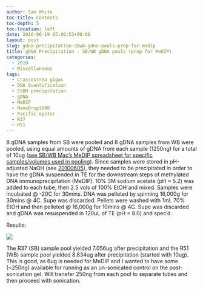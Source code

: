 ```yaml
---
author: Sam White
toc-title: Contents
toc-depth: 5
toc-location: left
date: 2010-06-19 05:00:53+00:00
layout: post
slug: gdna-precipitation-sbwb-gdna-pools-prep-for-medip
title: gDNA Precipitation - SB/WB gDNA pools (prep for MeDIP)
categories:
  - 2010
  - Miscellaneous
tags:
  - Crassostrea gigas
  - DNA Quantification
  - EtOH precipitation
  - gDNA
  - MeDIP
  - NanoDrop1000
  - Pacific oyster
  - R37
  - R51
---
```


8 gDNA samples from SB were pooled and 8 gDNA samples from WB were pooled, using equal amounts of gDNA from each sample (1250ng) for a total of 10ug ([see SB/WB Mac's MeDIP spreadsheet for specific samples/volumes used in pooling](https://spreadsheets.google.com/ccc?key=0AmS_90rPaQMzdElDb2c3d3lrdXlYZHhJMk5YeWo4eWc&hl=en#gid=0)). Since samples were stored in pH-adjusted NaOH (see [20100605](/Sam%27s+Working+Notebook+May-June+2010#sjw20100605)), they needed to be precipitated in order to have the gDNA suspended in TE for the downstream steps of methylated DNA immunoprecipitation (MeDIP). 10% 3M sodium acetate (pH = 5.2) was added to each tube, then 2.5 vols of 100% EtOH and mixed. Samples were incubated @ -20C for 30mins. DNA was pelleted by spinning 16,000g for 30mins @ 4C. Supe was discarded. Pellets were washed with 1mL 70% EtOH and then pelleted @ 16,000g for 10mins @ 4C. Supe was discarded and gDNA was resuspended in 120uL of TE (pH = 8.0) and spec'd.

Results:

![](https://eagle.fish.washington.edu/Arabidopsis/20100618%20pooled%20gDNA.JPG)

The R37 (SB) sample pool yielded 7.056ug after precipitation and the R51 (WB) sample pool yielded 8.834ug after precipitation (started with 10ug). This is good, as 6ug is needed for MeDIP and I wanted to have some (~250ng) available for running as an un-sonicated control on the post-sonication gel. Will transfer 250ng from each pool to separate tubes and then proceed with sonication.
